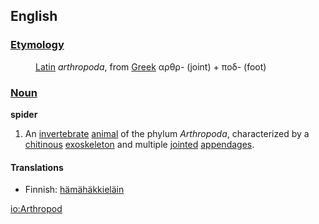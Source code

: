 ==English==

===[[Etymology]]===
:[[Latin]] ''arthropoda'', from [[Greek]] &alpha;&rho;&theta;&rho;- (joint) + &pi;o&delta;- (foot)

===[[Noun]]===
'''spider'''
#An [[invertebrate]] [[animal]] of the phylum ''Arthropoda'', characterized by a [[chitin]]ous [[exoskeleton]] and multiple [[joint]]ed [[appendage]]s.

====Translations====
*Finnish: [[hämähäkkieläin]]

[[io:Arthropod]]